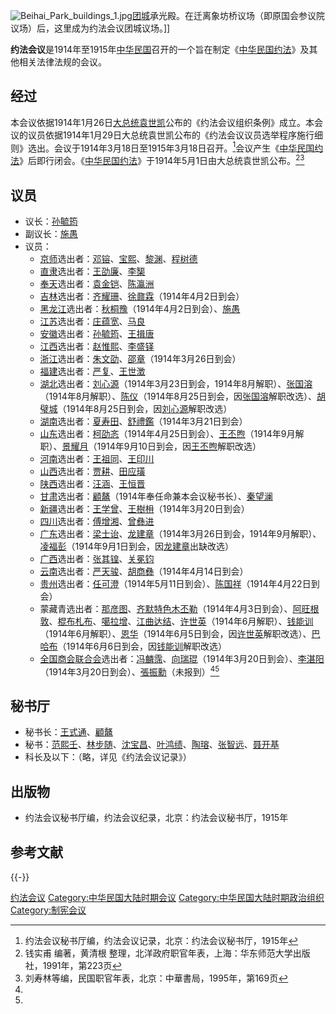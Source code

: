[[File:Beihai_Park_buildings_1.jpg|thumb]][[团城|团城]]承光殿。在迁离象坊桥议场（即原国会参议院议场）后，这里成为约法会议团城议场。]]

'''约法会议'''是1914年至1915年[[中华民国|中华民国]]召开的一个旨在制定《[[中华民国约法|中华民国约法]]》及其他相关法律法规的会议。

==经过==
本会议依据1914年1月26日[[中华民国大总统|大总统]][[袁世凯|袁世凯]]公布的《约法会议组织条例》成立。本会议的议员依据1914年1月29日大总统袁世凯公布的《约法会议议员选举程序施行细则》选出。会议于1914年3月18日至1915年3月18日召开。<ref name=yf>约法会议秘书厅编，约法会议记录，北京：约法会议秘书厅，1915年</ref>会议产生《[[中华民国约法|中华民国约法]]》后即行闭会。《[[中华民国约法|中华民国约法]]》于1914年5月1日由大总统袁世凯公布。<ref>钱实甫 编著，黄清根 整理，北洋政府职官年表，上海：华东师范大学出版社，1991年，第223页</ref><ref name=lsl>刘寿林等编，民国职官年表，北京：中華書局，1995年，第169页</ref>

==议员==
*议长：[[孙毓筠|孙毓筠]]
*副议长：[[施愚|施愚]]
*议员：
**[[京师|京师]]选出者：[[邓镕|邓镕]]、[[宝熙|宝熙]]、[[黎渊|黎渊]]、[[程树德|程树德]]
**[[直隶|直隶]]选出者：[[王劭廉|王劭廉]]、[[李榘|李榘]]
**[[奉天省|奉天]]选出者：[[袁金铠|袁金铠]]、[[陈瀛洲|陈瀛洲]]
**[[吉林|吉林]]选出者：[[齐耀珊|齐耀珊]]、[[徐鼐霖|徐鼐霖]]（1914年4月2日到会）
**[[黑龙江省|黑龙江]]选出者：[[秋桐豫|秋桐豫]]（1914年4月2日到会）、[[施愚|施愚]]
**[[江苏|江苏]]选出者：[[庄蕴宽|庄蕴宽]]、[[马相伯|马良]]
**[[安徽|安徽]]选出者：[[孙毓筠|孙毓筠]]、[[王揖唐|王揖唐]]
**[[江西|江西]]选出者：[[赵惟熙|赵惟熙]]、[[李盛铎|李盛铎]]
**[[浙江|浙江]]选出者：[[朱文劭|朱文劭]]、[[邵章|邵章]]（1914年3月26日到会）
**[[福建|福建]]选出者：[[严复|严复]]、[[王世澂|王世澂]]
**[[湖北|湖北]]选出者：[[刘心源|刘心源]]（1914年3月23日到会，1914年8月解职）、[[张国溶|张国溶]]（1914年8月解职）、[[陈仪|陈仪]]（1914年8月25日到会，因[[张国溶|张国溶]]解职改选）、[[胡璧城|胡璧城]]（1914年8月25日到会，因[[刘心源|刘心源]]解职改选）
**[[湖南|湖南]]选出者：[[夏寿田|夏寿田]]、[[舒禮鑑|舒禮鑑]]（1914年3月21日到会）
**[[山东|山东]]选出者：[[柯劭忞|柯劭忞]]（1914年4月25日到会）、[[王丕煦|王丕煦]]（1914年9月解职）、[[景耀月|景耀月]]（1914年9月10日到会，因[[王丕煦|王丕煦]]解职改选）
**[[河南|河南]]选出者：[[王祖同|王祖同]]、[[王印川|王印川]]
**[[山西|山西]]选出者：[[贾耕|贾耕]]、[[田应璜|田应璜]]
**[[陕西|陕西]]选出者：[[汪涵_(政治人物)|汪涵]]、[[王恒晋|王恒晋]]
**[[甘肃|甘肃]]选出者：[[顧鼇|顧鼇]]（1914年奉任命兼本会议秘书长）、[[秦望澜|秦望澜]]
**[[新疆|新疆]]选出者：[[王学曾|王学曾]]、[[王樹枏|王樹枏]]（1914年3月20日到会）
**[[四川|四川]]选出者：[[傅增湘|傅增湘]]、[[曾彝进|曾彝进]]
**[[广东|广东]]选出者：[[梁士诒|梁士诒]]、[[龙建章|龙建章]]（1914年3月26日到会，1914年9月解职）、[[凌福彭|凌福彭]]（1914年9月1日到会，因[[龙建章|龙建章]]出缺改选）
**[[广西|广西]]选出者：[[张其锽|张其锽]]、[[关冕钧|关冕钧]]
**[[云南|云南]]选出者：[[严天骏|严天骏]]、[[胡商彝|胡商彝]]（1914年4月14日到会）
**[[贵州|贵州]]选出者：[[任可澄|任可澄]]（1914年5月11日到会）、[[陈国祥_(光绪进士)|陈国祥]]（1914年4月22日到会）
**蒙藏青选出者：[[那彦图|那彦图]]、[[齐默特色木丕勒|齐默特色木丕勒]]（1914年4月3日到会）、[[阿旺根敦|阿旺根敦]]、[[棍布札布|棍布札布]]、[[噶拉增|噶拉增]]、[[江曲达结|江曲达结]]、[[许世英|许世英]]（1914年6月解职）、[[钱能训|钱能训]]（1914年6月解职）、[[恩华|恩华]]（1914年6月5日到会，因[[许世英|许世英]]解职改选）、[[巴哈布_(满洲镶蓝旗)|巴哈布]]（1914年6月6日到会，因[[钱能训|钱能训]]解职改选）
**[[全国商会联合会|全国商会联合会]]选出者：[[冯麟霈|冯麟霈]]、[[向瑞琨|向瑞琨]]（1914年3月20日到会）、[[李湛阳|李湛阳]]（1914年3月20日到会）、[[張振勳|張振勳]]（未报到）<ref name=lsl/><ref name=yf/>

==秘书厅==
*秘书长：[[王式通|王式通]]、[[顧鼇|顧鼇]]
*秘书：[[范熙壬|范熙壬]]、[[林步随|林步随]]、[[沈宝昌|沈宝昌]]、[[叶鸿绩|叶鸿绩]]、[[陶瑢|陶瑢]]、[[张智远|张智远]]、[[聂开基|聂开基]]
*科长及以下：（略，详见《约法会议记录》）

==出版物==
*约法会议秘书厅编，约法会议纪录，北京：约法会议秘书厅，1915年

== 参考文献 ==
{{Reflist|2}}

{{-}}
{{中华民国中央立法机构}}

[[Category:约法会议|]]
[[Category:中华民国大陆时期会议|Category:中华民国大陆时期会议]]
[[Category:中华民国大陆时期政治组织|Category:中华民国大陆时期政治组织]]
[[Category:制宪会议|Category:制宪会议]]